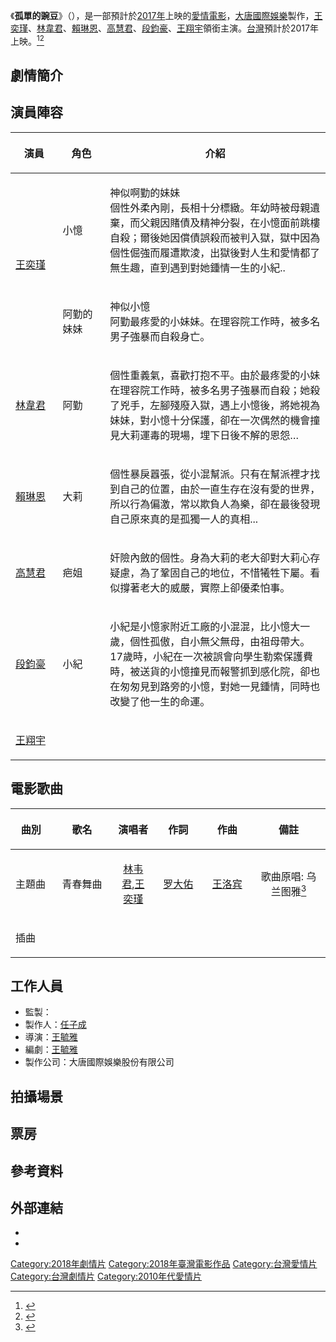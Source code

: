 {{expand|time=2015-09-21T03:17:13+00:00}}
{{Future film}}
{{Infobox Film
| name           = 孤單的豌豆
| original_name  = Lonely Memory
| image          =
| image_size     =
| caption        = 
| based_on       = 
| 監製           =
| 製作人         =[[任子成|任子成]]
| 導演           =[[王毓雅|王毓雅]]
| 編劇           = [[王毓雅|王毓雅]]
| 主演           = [[王奕瑾|王奕瑾]]、[[林韋君|林韋君]]、[[賴琳恩|賴琳恩]]、[[高慧君|高慧君]]、[[段鈞豪|段鈞豪]]、[[王翔宇|王翔宇]]
| 製片商         =  
| 發行商         =  大唐國際娛樂股份有限公司
| 產地           = {{台灣電影產地}}
| 上映日期       = {{film date|2018|||台灣}}
| 語言           = 華語
| tw_name        = 
}}

《'''孤單的豌豆'''》（{{lang-en|''''' Lonely Memory '''''}}），是一部預計於[[2017年電影列表|2017年]]上映的[[愛情電影|愛情電影]]，[[大唐國際娛樂|大唐國際娛樂]]製作，[[王奕瑾|王奕瑾]]、[[林韋君|林韋君]]、[[賴琳恩|賴琳恩]]、[[高慧君|高慧君]]、[[段鈞豪|段鈞豪]]、[[王翔宇|王翔宇]]領銜主演。[[台灣|台灣]]預計於2017年上映。<ref>{{cite news|author=|title=《孤單的豌豆》四美女飆狠勁 王奕瑾深處憂䖇挑戰陰暗面|url=http://www.msn.com/zh-tw/entertainment/movies/%E3%80%8A%E5%AD%A4%E5%96%AE%E7%9A%84%E8%B1%8C%E8%B1%86%E3%80%8B%E5%9B%9B%E7%BE%8E%E5%A5%B3%E9%A3%86%E7%8B%A0%E5%8B%81-%E7%8E%8B%E5%A5%95%E7%91%BE%E6%B7%B1%E8%99%95%E6%86%82%E4%96%87%E6%8C%91%E6%88%B0%E9%99%B0%E6%9A%97%E9%9D%A2/ar-BBlHN2X|accessdate=2015-08-13|newspaper=msn新聞|date=2015-08-13|deadurl=yes|archiveurl=https://web.archive.org/web/20160304221537/http://www.msn.com/zh-tw/entertainment/movies/%E3%80%8A%E5%AD%A4%E5%96%AE%E7%9A%84%E8%B1%8C%E8%B1%86%E3%80%8B%E5%9B%9B%E7%BE%8E%E5%A5%B3%E9%A3%86%E7%8B%A0%E5%8B%81-%E7%8E%8B%E5%A5%95%E7%91%BE%E6%B7%B1%E8%99%95%E6%86%82%E4%96%87%E6%8C%91%E6%88%B0%E9%99%B0%E6%9A%97%E9%9D%A2/ar-BBlHN2X|archivedate=2016-03-04}}</ref><ref>{{cite news|author=|title=大唐國際 拚赴澳上市|url=http://www.chinatimes.com/newspapers/20150827000290-260208|accessdate=2015-08-27|newspaper=中時電子報|date=2015-08-27|archive-date=2015-09-23|archive-url=https://web.archive.org/web/20150923090730/http://www.chinatimes.com/newspapers/20150827000290-260208|dead-url=no}}</ref>

== 劇情簡介 ==


== 演員陣容 ==
{|class="wikitable" style="text-align:center;width:75%"
!width=15%|演員||width=15%|角色||介紹
|-
|rowspan="2"|[[王奕瑾|王奕瑾]]||小憶
|align=left|神似啊勤的妹妹<br>個性外柔內剛，長相十分標緻。年幼時被母親遺棄，而父親因賭債及精神分裂，在小憶面前跳樓自殺；爾後她因償債誤殺而被判入獄，獄中因為個性倔強而履遭欺淩，出獄後對人生和愛情都了無生趣，直到遇到對她鍾情一生的小紀..
|-align=center
|阿勤的妹妹
|align=left|神似小憶<br>阿勤最疼愛的小妹妹。在理容院工作時，被多名男子強暴而自殺身亡。
|-
|[[林韋君|林韋君]]
|阿勤
|align=left|個性重義氣，喜歡打抱不平。由於最疼愛的小妹在理容院工作時，被多名男子強暴而自殺；她殺了兇手，左腳殘廢入獄，遇上小憶後，將她視為妹妹，對小憶十分保護，卻在一次偶然的機會撞見大莉運毒的現場，埋下日後不解的恩怨…
|-
| [[賴琳恩|賴琳恩]]
|大莉
|align=left|個性暴戾囂張，從小混幫派。只有在幫派裡才找到自己的位置，由於一直生存在沒有愛的世界，所以行為偏激，常以欺負人為樂，卻在最後發現自己原來真的是孤獨一人的真相... 
|-
|[[高慧君|高慧君]]
|疤姐
|align=left|奸險內斂的個性。身為大莉的老大卻對大莉心存疑慮，為了鞏固自己的地位，不惜犧牲下屬。看似撐著老大的威嚴，實際上卻優柔怕事。
|-
|[[段鈞豪|段鈞豪]]
|小紀
|align=left|小紀是小憶家附近工廠的小混混，比小憶大一歲，個性孤傲，自小無父無母，由祖母帶大。17歲時，小紀在一次被誤會向學生勒索保護費時，被送貨的小憶撞見而報警抓到感化院，卻也在匆匆見到路旁的小憶，對她一見鍾情，同時也改變了他一生的命運。
|-
|[[王翔宇|王翔宇]]
|
| 
|}

== 電影歌曲 ==
{|class="wikitable" style="text-align:center;width:75%"
|-
!style="width:10%"|曲別||style="width:15%"|歌名||style="width:10%"|演唱者||style="width:12%"|作詞||style="width:12%"|作曲||style="width:18%"|備註
|-
|主題曲||<center>青春舞曲||<center>[[林韦君|林韦君]],[[王奕瑾|王奕瑾]]||<center>[[罗大佑|罗大佑]]||<center>[[王洛宾|王洛宾]]||<center>歌曲原唱: 乌兰图雅<ref>{{cite web|url= https://movies.ettoday.net/news/580364}}</ref>
|-
|插曲||||||||||
|}

== 工作人員 ==
*監製：
*製作人：[[任子成|任子成]]
*導演：[[王毓雅|王毓雅]]
*編劇：[[王毓雅|王毓雅]]
*製作公司：大唐國際娛樂股份有限公司

== 拍攝場景 ==


== 票房 ==
== 參考資料 ==
{{reflist}}

== 外部連結 ==
* {{facebook|DTLonelyMemory}}
* {{imdb title|7160054}}

[[Category:2018年劇情片|Category:2018年劇情片]]
[[Category:2018年臺灣電影作品|Category:2018年臺灣電影作品]]
[[Category:台灣愛情片|Category:台灣愛情片]]
[[Category:台灣劇情片|Category:台灣劇情片]]
[[Category:2010年代愛情片|Category:2010年代愛情片]]